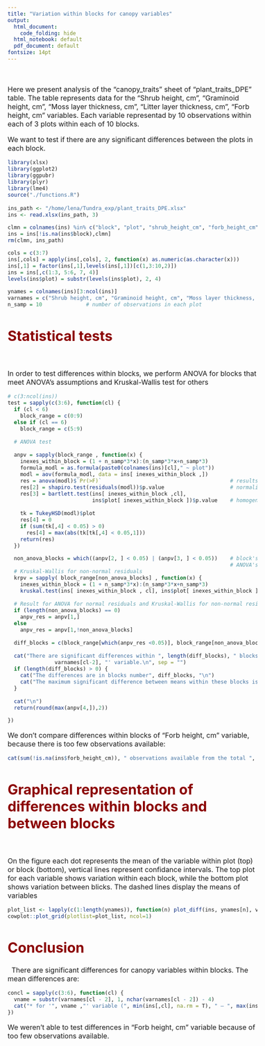 ```yaml
---
title: "Variation within blocks for canopy variables"
output:
  html_document:
    code_folding: hide
  html_notebook: default
  pdf_document: default
fontsize: 14pt
---
```

<style type="text/css">

body{ /* Normal  */
      font-size: 16px;
  }
td {  /* Table  */
  font-size: 10px;
}
h1.title {
  font-size: 42px;
  color: DarkRed;
}
h1 { /* Header 1 */
  font-size: 32px;
  color: DarkRed;
}
h2 { /* Header 2 */
    font-size: 25px;
  color: DarkRed;
}
h3 { /* Header 3 */
  font-size: 22px;
  font-family: "Times New Roman", Times, serif;
  color: DarkRed;
}
code.r{ /* Code block */
    font-size: 12px;
}
pre { /* Code block - determines code spacing between lines */
    font-size: 14px;
}
</style>

&nbsp;

Here we present analysis of the "canopy_traits" sheet of "plant_traits_DPE" table. The table represents data for the "Shrub height, cm", "Graminoid height, cm", "Moss layer thickness, cm", "Litter layer thickness, cm", "Forb height, cm" variables. Each variable representad by 10 observations within each of 3 plots within each of 10 blocks.

We want to test if there are any significant differences between the plots in each block.

```r
library(xlsx)
library(ggplot2)
library(ggpubr)
library(plyr)
library(lme4)
source("./functions.R")
```
```r
ins_path <- "/home/lena/Tundra_exp/plant_traits_DPE.xlsx"
ins <- read.xlsx(ins_path, 3)

clmn = colnames(ins) %in% c("block", "plot", "shrub_height_cm", "forb_height_cm", "graminoid_height_cm", "moss_layer_thickness_cm", "litter_layer_thickness_cm")
ins = ins[!is.na(ins$block),clmn]
rm(clmn, ins_path)

cols = c(3:7)
ins[,cols] = apply(ins[,cols], 2, function(x) as.numeric(as.character(x)))
ins[,1] = factor(ins[,1],levels(ins[,1])[c(1,3:10,2)])
ins = ins[,c(1:3, 5:6, 7, 4)]
levels(ins$plot) = substr(levels(ins$plot), 2, 4)

ynames = colnames(ins)[3:ncol(ins)]
varnames = c("Shrub height, cm", "Graminoid height, cm", "Moss layer thickness, cm", "Litter layer thickness, cm", "Forb height, cm")
n_samp = 10              # number of observations in each plot
```


# Statistical tests
&nbsp;

In order to test differences within blocks, we perform ANOVA for blocks that meet ANOVA's assumptions and Kruskal-Wallis test for others

```r
# c(3:ncol(ins))
test = sapply(c(3:6), function(cl) {
  if (cl < 6)
    block_range = c(0:9)
  else if (cl == 6)
    block_range = c(5:9)
  
  # ANOVA test
  
  anpv = sapply(block_range , function(x) {
    inexes_within_block = (1 + n_samp*3*x):(n_samp*3*x+n_samp*3)
    formula_modl = as.formula(paste0(colnames(ins)[cl]," ~ plot"))
    modl = aov(formula_modl, data = ins[ inexes_within_block ,])
    res = anova(modl)$`Pr(>F)`                                         # results of ANOVA
    res[2] = shapiro.test(residuals(modl))$p.value                     # normality of residuals
    res[3] = bartlett.test(ins[ inexes_within_block ,cl], 
                           ins$plot[ inexes_within_block ])$p.value    # homogeneity of variances
    
    tk = TukeyHSD(modl)$plot
    res[4] = 0
    if (sum(tk[,4] < 0.05) > 0)
      res[4] = max(abs(tk[tk[,4] < 0.05,1]))
    return(res)
  })

  non_anova_blocks = which((anpv[2, ] < 0.05) | (anpv[3, ] < 0.05))    # block's numbers that do not meet
                                                                       # ANOVA's assumptions
  # Kruskal-Wallis for non-normal residuals
  krpv = sapply( block_range[non_anova_blocks] , function(x) {
    inexes_within_block = (1 + n_samp*3*x):(n_samp*3*x+n_samp*3)
    kruskal.test(ins[ inexes_within_block , cl], ins$plot[ inexes_within_block ])$p.value})
  
  # Result for ANOVA for normal residuals and Kruskal-Wallis for non-normal residuals
  if (length(non_anova_blocks) == 0)
    anpv_res = anpv[1,]
  else
    anpv_res = anpv[1,!non_anova_blocks]
  
  diff_blocks = c(block_range[which(anpv_res <0.05)], block_range[non_anova_blocks][which(krpv <0.05)]) + 1
  
  cat("There are significant differences within ", length(diff_blocks), " blocks of '",
               varnames[cl-2], "' variable.\n", sep = "")
  if (length(diff_blocks) > 0) {
    cat("The differences are in blocks number", diff_blocks, "\n")
    cat("The maximum significant difference between means within these blocks is", round(max(anpv[4,]),2), "cm.\n")
  }
  
  cat("\n")
  return(round(max(anpv[4,]),2))

})
```

We don't compare differences within blocks of "Forb height, cm" variable, because there is too few observations available:
```r
cat(sum(!is.na(ins$forb_height_cm)), " observations available from the total ", length(ins$forb_height_cm), " observations.")
```

# Graphical representation of differences within blocks and between blocks
&nbsp;
 
On the figure each dot represents the mean of the variable within plot (top) or block (bottom), vertical lines represent confidance intervals. The top plot for each variable shows variation within each block, while the bottom plot shows variation between blicks. The dashed lines display the means of variables

```r
plot_list <- lapply(c(1:length(ynames)), function(n) plot_diff(ins, ynames[n], varnames[n]))
cowplot::plot_grid(plotlist=plot_list, ncol=1)
```



# Conclusion
&nbsp;
There are significant differences for canopy variables within blocks. The mean differences are:
```r
concl = sapply(c(3:6), function(cl) {
  vname = substr(varnames[cl - 2], 1, nchar(varnames[cl - 2]) - 4)
  cat("* for '", vname ,"' variable (", min(ins[,cl], na.rm = T), " — ", max(ins[,cl], na.rm = T), " cm) up to ",test[cl-2], " cm.\n", sep = "")
})
```
We weren't able to test differences in "Forb height, cm" variable because of too few observations available.

&nbsp;

